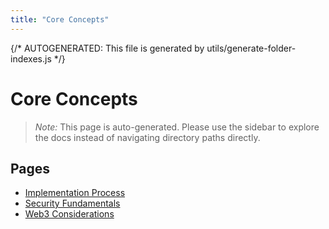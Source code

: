 ```yaml
---
title: "Core Concepts"
---
```


{/* AUTOGENERATED: This file is generated by utils/generate-folder-indexes.js */}

# Core Concepts

> _Note:_ This page is auto-generated. Please use the sidebar to explore the docs instead of
> navigating directory paths directly.

## Pages

- [Implementation Process](/opsec/core-concepts/implementation-process)
- [Security Fundamentals](/opsec/core-concepts/security-fundamentals)
- [Web3 Considerations](/opsec/core-concepts/web3-considerations)
